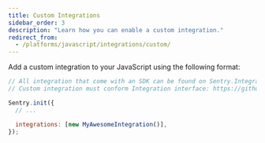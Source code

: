 ```yaml
---
title: Custom Integrations
sidebar_order: 3
description: "Learn how you can enable a custom integration."
redirect_from:
  - /platforms/javascript/integrations/custom/
---
```


Add a custom integration to your JavaScript using the following format:

```javascript
// All integration that come with an SDK can be found on Sentry.Integrations object
// Custom integration must conform Integration interface: https://github.com/getsentry/sentry-javascript/blob/master/packages/types/src/integration.ts

Sentry.init({
  // ...

  integrations: [new MyAwesomeIntegration()],
});
```
